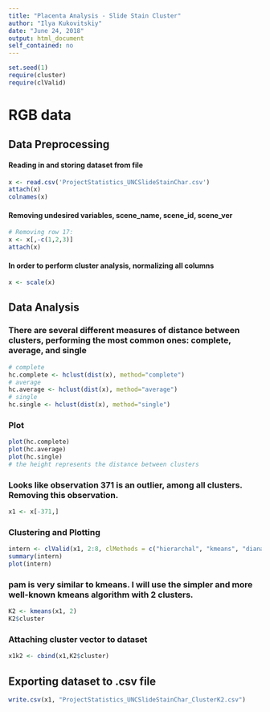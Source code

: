 ---
title: "Placenta Analysis - Slide Stain Cluster"
author: "Ilya Kukovitskiy"
date: "June 24, 2018"
output: html_document
self_contained: no
---
  
```{r,results='hide',message=FALSE}
set.seed(1)
require(cluster)
require(clValid)
```

# RGB data

## Data Preprocessing

#### Reading in and storing dataset from file

```{r}
x <- read.csv('ProjectStatistics_UNCSlideStainChar.csv')
attach(x)
colnames(x)
```

#### Removing undesired variables, scene_name, scene_id, scene_ver

```{r}
# Removing row 17:
x <- x[,-c(1,2,3)]
attach(x)
```

#### In order to perform cluster analysis, normalizing all columns

```{r}
x <- scale(x)
```

## Data Analysis

### There are several different measures of distance between clusters, performing the most common ones: complete, average, and single

```{r}
# complete
hc.complete <- hclust(dist(x), method="complete")
# average
hc.average <- hclust(dist(x), method="average")
# single
hc.single <- hclust(dist(x), method="single")
```

### Plot

```{r}
plot(hc.complete)
plot(hc.average)
plot(hc.single)
# the height represents the distance between clusters
```

### Looks like observation 371 is an outlier, among all clusters. Removing this observation.

```{r}
x1 <- x[-371,]
```

### Clustering and Plotting

```{r}
intern <- clValid(x1, 2:8, clMethods = c("hierarchal", "kmeans", "diana", "sota", "pam"), validation = "internal", maxitems = 800)
summary(intern)
plot(intern)
```

### pam is very similar to kmeans. I will use the simpler and more well-known kmeans algorithm with 2 clusters.

```{r}
K2 <- kmeans(x1, 2)
K2$cluster
```

### Attaching cluster vector to dataset

```{r}
x1k2 <- cbind(x1,K2$cluster)
```

## Exporting dataset to .csv file

```{r}
write.csv(x1, "ProjectStatistics_UNCSlideStainChar_ClusterK2.csv")
```